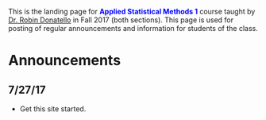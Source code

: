 
This is the landing page for <span style="color:blue">**Applied Statistical Methods 1**</span> course taught by [Dr. Robin Donatello](www.norcalbiostat.com)  in Fall 2017 (both sections). This page is used for posting of regular announcements and information for students of the class. 


# Announcements
 

## 7/27/17
- Get this site started. 

